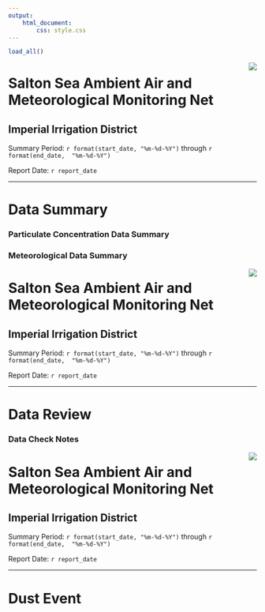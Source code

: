 ```yaml
---
output: 
    html_document:
        css: style.css
---
```


```r
load_all()

```

<img style="float: right;" src="logo.png">

# Salton Sea Ambient Air and Meteorological Monitoring Net 

## Imperial Irrigation District

Summary Period: `r format(start_date, "%m-%d-%Y")` through `r format(end_date, 
"%m-%d-%Y")`

Report Date: `r report_date` 
<hr>

# Data Summary

### Particulate Concentration Data Summary

### Meteorological Data Summary

<p style="page-break-after:always;"></p>
<img style="float: right;" src="logo.png">

# Salton Sea Ambient Air and Meteorological Monitoring Net

## Imperial Irrigation District

Summary Period: `r format(start_date, "%m-%d-%Y")` through `r format(end_date, 
"%m-%d-%Y")`

Report Date: `r report_date` 
<hr>

# Data Review

### Data Check Notes

<p style="page-break-after:always;"></p>
<img style="float: right;" src="logo.png">

# Salton Sea Ambient Air and Meteorological Monitoring Net

## Imperial Irrigation District

Summary Period: `r format(start_date, "%m-%d-%Y")` through `r format(end_date, 
"%m-%d-%Y")`

Report Date: `r report_date` 
<hr>

# Dust Event
